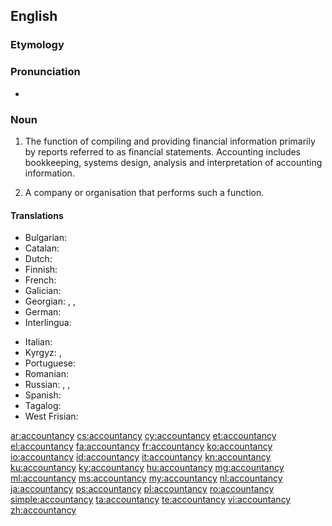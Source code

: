 ==English==

===Etymology===
{{suffix|account|ancy|lang=en}}

===Pronunciation===
* {{a|US}} {{IPA|/ə.ˈkaʊnt.ən.si/||lang=en}}

===Noun===
{{wikipedia}}
{{en-noun|~|accountancies}}

# {{lb|en|uncountable|British|NZ|accounting}} The function of compiling and providing financial information primarily by reports referred to as financial statements. Accounting includes bookkeeping, systems design, analysis and interpretation of accounting information.
# {{lb|en|countable|accounting}} A company or organisation that performs such a function.

====Translations====
{{trans-top|the profession of accounting}}
* Bulgarian: {{t|bg|счетоводство}}
* Catalan: {{t|ca|comptabilitat|f}}
* Dutch: {{t+|nl|boekhouden|n}}
* Finnish: {{t+|fi|kirjanpito}}
* French: {{t+|fr|comptabilité|f}}
* Galician: {{t+|gl|contabilidade|f}}
* Georgian: {{t|ka|ანგარიშწარმოება|sc=Geor}}, {{t|ka|ბუღალტერია|sc=Geor}}, {{t|ka|ბუხჰალტერია|sc=Geor}}
* German: {{t|de|Buchführungswesen}}
* Interlingua: {{t|ia|contabilitate}}
{{trans-mid}}
* Italian: {{t+|it|contabilità|f}}
* Kyrgyz: {{t+|ky|эсеп}}, {{t+|ky|бухгалтердик эсеп}}
* Portuguese: {{t+|pt|contabilidade|f}}
* Romanian: {{t+|ro|contabilitate|f}}
* Russian: {{t+|ru|счетово́дство|n}}, {{t+|ru|бухгалте́рия|f}}, {{t+|ru|бухга́лтерский учёт|m}}
* Spanish: {{t+|es|contabilidad|f}}
* Tagalog: {{t|tl|palatuusan}}
* West Frisian: {{t|fy|boekhâlde|n}}
{{trans-bottom}}



[[ar:accountancy]]
[[cs:accountancy]]
[[cy:accountancy]]
[[et:accountancy]]
[[el:accountancy]]
[[fa:accountancy]]
[[fr:accountancy]]
[[ko:accountancy]]
[[io:accountancy]]
[[id:accountancy]]
[[it:accountancy]]
[[kn:accountancy]]
[[ku:accountancy]]
[[ky:accountancy]]
[[hu:accountancy]]
[[mg:accountancy]]
[[ml:accountancy]]
[[ms:accountancy]]
[[my:accountancy]]
[[nl:accountancy]]
[[ja:accountancy]]
[[ps:accountancy]]
[[pl:accountancy]]
[[ro:accountancy]]
[[simple:accountancy]]
[[ta:accountancy]]
[[te:accountancy]]
[[vi:accountancy]]
[[zh:accountancy]]